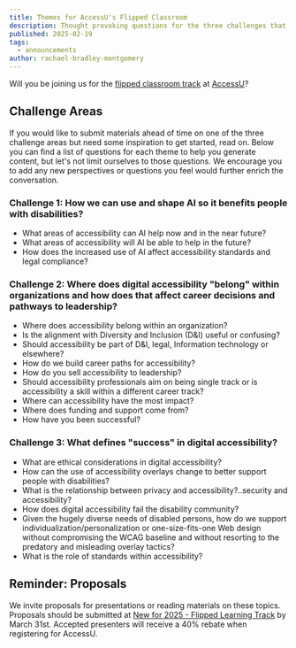 ```yaml
---
title: Themes for AccessU's Flipped Classroom 
description: Thought provoking questions for the three challenges that we'll be discussing at the conference.
published: 2025-02-19
tags:
  - announcements
author: rachael-bradley-montgomery
---
```


Will you be joining us for the [flipped classroom track](/blog/flipped-learning) at [AccessU](https://knowbility.org/programs/john-slatin-accessu-2025)?  

## Challenge Areas

If you would like to submit materials ahead of time on one of the three challenge areas but need some inspiration to get started, read on. Below you can find a list of questions for each theme to help you generate content, but let's not limit ourselves to those questions. We encourage you to add any new perspectives or questions you feel would further enrich the conversation.

### Challenge 1: How we can use and shape AI so it benefits people with disabilities? 
* What areas of accessibility can AI help now and in the near future?
* What areas of accessibility will AI be able to help in the future?
* How does the increased use of AI affect accessibility standards and legal compliance?

### Challenge 2: Where does digital accessibility "belong" within organizations and how does that affect career decisions and pathways to leadership? 
* Where does accessibility belong within an organization?
* Is the alignment with Diversity and Inclusion (D&I) useful or confusing?
* Should accessibility be part of D&I, legal, Information technology or elsewhere?
* How do we build career paths for accessibility?
* How do you sell accessibility to leadership?
* Should accessibility professionals aim on being single track or is accessibility a skill within a different career track?
* Where can accessibility have the most impact?
* Where does funding and support come from?
* How have you been successful?

### Challenge 3: What defines "success" in digital accessibility?
* What are ethical considerations in digital accessibility?
* How can the use of accessibility overlays change to better support people with disabilities?
* What is the relationship between privacy and accessibility?..security and accessibility?
* How does digital accessibility fail the disability community?
* Given the hugely diverse needs of disabled persons, how do we support individualization/personalization or one-size-fits-one Web design without compromising the WCAG baseline and without resorting to the predatory and misleading overlay tactics?
* What is the role of standards within accessibility?

## Reminder: Proposals

We invite proposals for presentations or reading materials on these topics.  Proposals should be submitted at [New for 2025 - Flipped Learning Track](https://knowbility.org/programs/john-slatin-accessu-2025/new-for-2025-flipped-learning-track) by March 31st. Accepted presenters will receive a 40% rebate when registering for AccessU.
